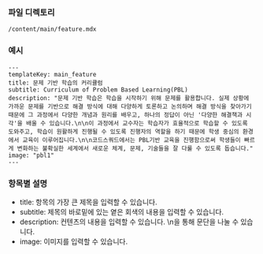 ### 파일 디렉토리

`/content/main/feature.mdx`

### 예시

```
---
templateKey: main_feature
title: 문제 기반 학습의 커리큘럼
subtitle: Curriculum of Problem Based Learning(PBL)
description: "문제 기반 학습은 학습을 시작하기 위해 문제를 활용합니다. 실제 상황에 가까운 문제를 기반으로 해결 방식에 대해 다양하게 토론하고 논의하며 해결 방식을 찾아가기 때문에 그 과정에서 다양한 개념과 원리를 배우고, 하나의 정답이 아닌 '다양한 해결책과 시각'을 배울 수 있습니다.\n\n이 과정에서 교수자는 학습자가 효율적으로 학습할 수 있도록 도와주고, 학습이 원활하게 진행될 수 있도록 진행자의 역할을 하기 때문에 학생 중심의 환경에서 교육이 이루어집니다.\n\n코드스쿼드에서는 PBL기반 교육을 진행함으로써 학생들이 빠르게 변화하는 불확실한 세계에서 새로운 체계, 문제, 기술들을 잘 다룰 수 있도록 돕습니다."
image: "pbl1"
---
```

### 항목별 설명

- title: 항목의 가장 큰 제목을 입력할 수 있습니다.
- subtitle: 제목의 바로밑에 있는 옅은 회색의 내용을 입력할 수 있습니다.
- description: 컨텐츠의 내용을 입력할 수 있습니다. \n을 통해 문단을 나눌 수 있습니다.
- image: 이미지를 입력할 수 있습니다.
